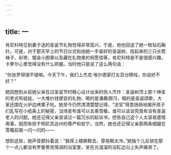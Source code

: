 ```yaml
---
---
---
```

title: 一
---




肯尼科特见到妻子送的圣诞节礼物觉得非常高兴，于是，他也回送了她一枚钻石胸针。可是，对于那天早上的节日仪式和由她一手装好的圣诞树、挂起来的三只长筒袜子、彩带、镀金小图章以及藏在礼物里的祝愿信等，肯尼科特是不是很感兴趣，卡萝尔心里觉得没有什么把握。当时他只是说了这么两句话：

“你张罗得很不错嘛。今天下午，我们上杰克·埃尔德家打五百分牌戏，你说好不好？”

她回想到从前她父亲在过圣诞节时精心设计出来的惊人杰作：圣诞树顶上那个神圣的老式布娃娃，一大堆价钱便宜的礼物，喝的是潘趣酒[1]，唱的是圣诞颂歌，大家还围在火炉边烤栗子吃。她至今仍然清清楚楚记得，“法官”得意扬扬地揭开孩子们乱写在小纸条上的秘密，当场宣布谁可以去乘雪橇，谁可以谈谈究竟有没有圣诞老人的问题。她还记得父亲宣读过一篇冗长的起诉书，控告自己这个人太容易感情用事，因而有损于明尼苏达州的尊严和安宁。当然，她也还记得父亲那两条细腿在雪橇前面一闪一闪的——

想到这些，她声音颤抖着说：“我得上楼换鞋去，穿拖鞋太冷。”她独个儿反锁在那个一点儿都没有罗曼蒂克情调的浴室里，坐在光溜溜的浴缸边沿上失声痛哭了。